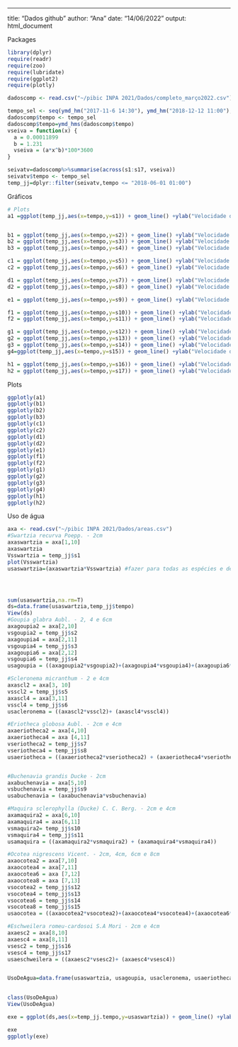 ---
title: "Dados github"
author: "Ana"
date: "14/06/2022"
output: html_document

Packages
```r
library(dplyr)
require(readr)
require(zoo)
require(lubridate)
require(ggplot2)
require(plotly)

```
```r
dadoscomp <- read.csv("~/pibic INPA 2021/Dados/completo_março2022.csv")

tempo_sel <- seq(ymd_hm("2017-11-6 14:30"), ymd_hm("2018-12-12 11:00"), by = "30 min")
dadoscomp$tempo <- tempo_sel 
dadoscomp$tempo=ymd_hms(dadoscomp$tempo)
vseiva = function(x) {
  a = 0.00011899 
  b = 1.231
  vseiva = (a*x^b)*100*3600
}

seivatv=dadoscomp%>%summarise(across(s1:s17, vseiva))  
seivatv$tempo <- tempo_sel
temp_jj=dplyr::filter(seivatv,tempo <= "2018-06-01 01:00")
```



Gráficos
```r
# Plots 
a1 =ggplot(temp_jj,aes(x=tempo,y=s1)) + geom_line() +ylab("Velocidade de seiva (cm/h)") + xlab("Tempo") + ggtitle("Swartzia recurva Poepp. - 2cm") 


b1 = ggplot(temp_jj,aes(x=tempo,y=s2)) + geom_line() +ylab("Velocidade de seiva (cm/h)") + xlab("Tempo") + ggtitle("Goupia glabra Aubl. - 2cm")
b2 = ggplot(temp_jj,aes(x=tempo,y=s3)) + geom_line() +ylab("Velocidade de seiva (cm/h)") + xlab("Tempo") + ggtitle("Goupia glabra Aubl. - 4cm")
b3 = ggplot(temp_jj,aes(x=tempo,y=s4)) + geom_line() +ylab("Velocidade de seiva (cm/h)") + xlab("Tempo") + ggtitle("Goupia glabra Aubl. - 6cm")

c1 = ggplot(temp_jj,aes(x=tempo,y=s5)) + geom_line() +ylab("Velocidade de seiva (cm/h)") + xlab("Tempo") + ggtitle("Scleronema micranthum - 2cm")
c2 = ggplot(temp_jj,aes(x=tempo,y=s6)) + geom_line() +ylab("Velocidade de seiva (cm/h)") + xlab("Tempo") + ggtitle("Scleronema micranthum - 4cm")

d1 = ggplot(temp_jj,aes(x=tempo,y=s7)) + geom_line() +ylab("Velocidade de seiva (cm/h)") + xlab("Tempo") + ggtitle("Eriotheca globosa Aubl. - 2cm")
d2 = ggplot(temp_jj,aes(x=tempo,y=s8)) + geom_line() +ylab("Velocidade de seiva (cm/h)") + xlab("Tempo") + ggtitle("Eriotheca globosa Aubl. - 4cm")

e1 = ggplot(temp_jj,aes(x=tempo,y=s9)) + geom_line() +ylab("Velocidade de seiva (cm/h)") + xlab("Tempo") + ggtitle("Buchenavia grandis Ducke - 2cm")

f1 = ggplot(temp_jj,aes(x=tempo,y=s10)) + geom_line() +ylab("Velocidade de seiva (cm/h)") + xlab("Tempo") + ggtitle("Maquira sclerophylla (Ducke) C. C. Berg. - 2cm")
f2 = ggplot(temp_jj,aes(x=tempo,y=s11)) + geom_line() +ylab("Velocidade de seiva (cm/h)") + xlab("Tempo") + ggtitle("Maquira sclerophylla (Ducke) C. C. Berg. - 4cm")

g1 = ggplot(temp_jj,aes(x=tempo,y=s12)) + geom_line() +ylab("Velocidade de seiva (cm/h)") + xlab("Tempo") + ggtitle("Ocotea nigrescens Vicent. - 2cm")
g2 = ggplot(temp_jj,aes(x=tempo,y=s13)) + geom_line() +ylab("Velocidade de seiva (cm/h)") + xlab("Tempo") + ggtitle("Ocotea nigrescens Vicent. - 4cm")
g3 = ggplot(temp_jj,aes(x=tempo,y=s14)) + geom_line() +ylab("Velocidade de seiva (cm/h)") + xlab("Tempo") + ggtitle("Ocotea nigrescens Vicent. - 6cm")
g4=ggplot(temp_jj,aes(x=tempo,y=s15)) + geom_line() +ylab("Velocidade de seiva (cm/h)") + xlab("Tempo") + ggtitle("Ocotea nigrescens Vicent. - 8cm") 

h1 = ggplot(temp_jj,aes(x=tempo,y=s16)) + geom_line() +ylab("Velocidade de seiva (cm/h)") + xlab("Tempo") + ggtitle("Eschweilera romeu-cardosoi S.A Mori - 2cm") 
h2 = ggplot(temp_jj,aes(x=tempo,y=s17)) + geom_line() +ylab("Velocidade de seiva (cm/h)") + xlab("Tempo") + ggtitle("Eschweilera romeu-cardosoi S.A Mori - 4cm")
```


Plots
```r
ggplotly(a1)
ggplotly(b1)
ggplotly(b2)
ggplotly(b3)
ggplotly(c1)
ggplotly(c2)
ggplotly(d1)
ggplotly(d2)
ggplotly(e1)
ggplotly(f1)
ggplotly(f2)
ggplotly(g1)
ggplotly(g2)
ggplotly(g3)
ggplotly(g4)
ggplotly(h1)
ggplotly(h2)
```

Uso de água
```r
axa <- read.csv("~/pibic INPA 2021/Dados/areas.csv")
#Swartzia recurva Poepp. - 2cm
axaswartzia = axa[1,10]
axaswartzia
Vsswartzia = temp_jj$s1
plot(Vsswartzia)
usaswartzia=(axaswartzia*Vsswartzia) #fazer para todas as espécies e depois juntas e um dataframe




sum(usaswartzia,na.rm=T)
ds=data.frame(usaswartzia,temp_jj$tempo)
View(ds)
#Goupia glabra Aubl. - 2, 4 e 6cm
axagoupia2 = axa[2,10]
vsgoupia2 = temp_jj$s2
axagoupia4 = axa[2,11]
vsgoupia4 = temp_jj$s3
axagoupia6 = axa[2,12]
vsgoupia6 = temp_jj$s4
usagoupia = ((axagoupia2*vsgoupia2)+(axagoupia4*vsgoupia4)+(axagoupia6*vsgoupia6))

#Scleronema micranthum - 2 e 4cm
axascl2 = axa[3, 10]
vsscl2 = temp_jj$s5
axascl4 = axa[3,11]
vsscl4 = temp_jj$s6
usacleronema = ((axascl2*vsscl2)+ (axascl4*vsscl4))

#Eriotheca globosa Aubl. - 2cm e 4cm
axaeriotheca2 = axa[4,10]
axaeriotheca4 = axa [4,11]
vseriotheca2 = temp_jj$s7
vseriotheca4 = temp_jj$s8
usaeriotheca = ((axaeriotheca2*vseriotheca2) + (axaeriotheca4*vseriotheca4))


#Buchenavia grandis Ducke - 2cm 
axabuchenavia = axa[5,10]
vsbuchenavia = temp_jj$s9
usabuchenavia = (axabuchenavia*vsbuchenavia) 

#Maquira sclerophylla (Ducke) C. C. Berg. - 2cm e 4cm
axamaquira2 = axa[6,10]
axamaquira4 = axa[6,11]
vsmaquira2= temp_jj$s10
vsmaquira4 = temp_jj$s11
usamaquira = ((axamaquira2*vsmaquira2) + (axamaquira4*vsmaquira4))

#Ocotea nigrescens Vicent. - 2cm, 4cm, 6cm e 8cm
axaocotea2 = axa[7,10]
axaocotea4 = axa[7,11]
axaocotea6 = axa [7,12]
axaocotea8 = axa [7,13]
vsocotea2 = temp_jj$s12
vsocotea4 = temp_jj$s13
vsocotea6 = temp_jj$s14
vsocotea8 = temp_jj$s15
usaocotea = ((axaocotea2*vsocotea2)+(axaocotea4*vsocotea4)+(axaocotea6*vsocotea6)+(axaocotea8*vsocotea8))

#Eschweilera romeu-cardosoi S.A Mori - 2cm e 4cm
axaesc2 = axa[8,10]
axaesc4 = axa[8,11]
vsesc2 = temp_jj$s16
vsesc4 = temp_jj$s17
usaeschweilera = ((axaesc2*vsesc2)+ (axaesc4*vsesc4))


UsoDeAgua=data.frame(usaswartzia, usagoupia, usacleronema, usaeriotheca, usabuchenavia, usaocotea, usaeschweilera, temp_jj$tempo)
                     

class(UsoDeAgua)
View(UsoDeAgua)

exe = ggplot(ds,aes(x=temp_jj.tempo,y=usaswartzia)) + geom_line() +ylab("Uso de água") + xlab("Tempo") + ggtitle("Swartzia")

exe
ggplotly(exe)


```



